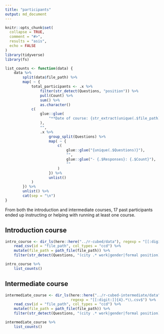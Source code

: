 ```yaml
---
title: "participants"
output: md_document
---
```


```r
knitr::opts_chunk$set(
  collapse = TRUE,
  comment = "#>",
  results = "asis",
  echo = FALSE
)
library(tidyverse)
library(fs)

list_counts <- function(data) {
    data %>%
        split(data$file_path) %>%
        map( ~ {
            total_participants <- .x %>%
                filter(str_detect(Questions, "position")) %>%
                pull(Count) %>%
                sum() %>%
                as.character()
            c(
                glue::glue(
                    "**Date of course: {str_extract(unique(.$file_path), '[:digit:]{4}-[:digit:]{2}')}**. Total participants: {total_participants}."
                ),
                "",
                .x %>%
                    group_split(Questions) %>%
                    map( ~ {
                        c(
                            glue::glue("{unique(.$Questions)}"),
                            "",
                            glue::glue("- {.$Responses}: {.$Count}"),
                            ""
                        )
                    }) %>%
                    unlist()
            )
        }) %>%
        unlist() %>%
        cat(sep = "\n")
}
```

From both the introduction and intermediate courses, 17 past participants ended
up instructing or helping with running at least one course.

## Introduction course

```r
intro_course <- dir_ls(here::here("../r-cubed/data"), regexp = "[[:digit:]]{4}.*\\.csv$") %>% 
    read_csv(id = "file_path", col_types = "ccd") %>% 
    mutate(file_path = path_file(file_path)) %>% 
    filter(str_detect(Questions, "(city .* work|gender|formal position)"))

intro_course %>% 
    list_counts()
```

## Intermediate course

```r
intermediate_course <- dir_ls(here::here("../r-cubed-intermediate/data"), 
                              regexp = "[[:digit:]]{4}.*\\.csv$") %>% 
    read_csv(id = "file_path", col_types = "ccd") %>% 
    mutate(file_path = path_file(file_path)) %>% 
    filter(str_detect(Questions, "(city .* work|gender|formal position)"))

intermediate_course %>% 
    list_counts()
```

